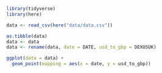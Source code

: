 ```r
library(tidyverse)
library(here)

data <- read_csv(here("data/data.csv"))
```

```r
as.tibble(data)
data <- data
data <- rename(data, date = DATE, usd_to_gbp = DEXUSUK)
```

```r
ggplot(data = data) +
  geom_point(mapping = aes(x = date, y = usd_to_gbp))
```
